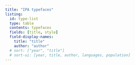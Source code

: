 ```yaml
---
title: "IPA typefaces"
listing:
  id: type-list
  type: table
  contents: typefaces
  fields: [title, style]
  field-display-names:
    title: "title"
    author: "author"
  # sort: ["year", "title"]
  # sort-ui: [year, title, author, languages, population]
---
```


::: {#type-list}
:::